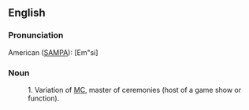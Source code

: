 ==English==

===Pronunciation===

American ([[SAMPA]]): [Em"si]

===Noun===

: 1. Variation of [[MC]], master of ceremonies (host of a game show or function).